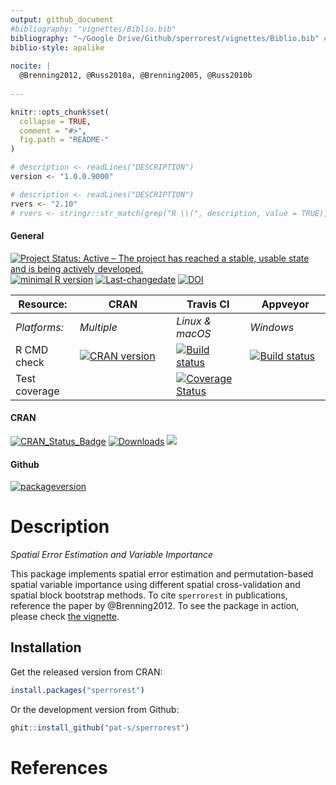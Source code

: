 ```yaml
---
output: github_document
#bibliography: "vignettes/Biblio.bib"
bibliography: "~/Google Drive/Github/sperrorest/vignettes/Biblio.bib" # for pkgdown use
biblio-style: apalike
    
nocite: | 
  @Brenning2012, @Russ2010a, @Brenning2005, @Russ2010b
  
---
```

```r
knitr::opts_chunk$set(
  collapse = TRUE,
  comment = "#>",
  fig.path = "README-"
)
```

<!-- README.md is generated from README.Rmd. Please edit that file -->

```r
# description <- readLines("DESCRIPTION")
version <- "1.0.0.9000"
```

```r
# description <- readLines("DESCRIPTION")
rvers <- "2.10"
# rvers <- stringr::str_match(grep("R \\(", description, value = TRUE), "[0-9]{1,4}\\.[0-9]{1,4}\\.[0-9]{1,4}")[1,1]
```

#### General
[![Project Status: Active – The project has reached a stable, usable state and is being actively developed.](http://www.repostatus.org/badges/latest/active.svg)](http://www.repostatus.org/#active)
[![minimal R version](https://img.shields.io/badge/R%3E%3D-`r rvers`-6666ff.svg)](https://cran.r-project.org/)
[![Last-changedate](https://img.shields.io/badge/last%20change-`r gsub('-', '--', Sys.Date())`-yellowgreen.svg)](/commits/master)
[![DOI](https://zenodo.org/badge/DOI/10.5281/zenodo.573364.svg)](https://doi.org/10.5281/zenodo.573364)


| Resource:     | CRAN                | Travis CI       | Appveyor         |
| ------------- | ------------------- | --------------- | ---------------- |
| _Platforms:_  | _Multiple_          | _Linux & macOS_ | _Windows_        |
| R CMD check   | <a href="https://cran.r-project.org/web/checks/check_results_sperrorest.html"><img border="0" src="http://www.r-pkg.org/badges/version/sperrorest" alt="CRAN version"></a> | <a href="https://travis-ci.org/pat-s/sperrorest"><img src="https://travis-ci.org/pat-s/sperrorest.svg?branch=master" alt="Build status"></a>   | <a href="https://ci.appveyor.com/project/pat-s/sperrorest"><img src="https://ci.appveyor.com/api/projects/status/github/pat-s/sperrorest?svg=true" alt="Build status"></a> |
| Test coverage |                     | <a href="https://codecov.io/gh/pat-s/sperrorest"><img src="https://codecov.io/gh/pat-s/sperrorest/branch/master/graph/badge.svg" alt="Coverage Status"/></a>     |                  |


#### CRAN
[![CRAN_Status_Badge](http://www.r-pkg.org/badges/version/sperrorest)](https://cran.r-project.org/package=sperrorest)
[![Downloads](https://cranlogs.r-pkg.org/badges/sperrorest?color=brightgreen)](https://www.r-pkg.org/pkg/sperrorest)
![](https://cranlogs.r-pkg.org/badges/grand-total/sperrorest)

#### Github
[![packageversion](https://img.shields.io/badge/Package%20version-`r version`-orange.svg?style=flat-square)](commits/master)

# Description

*Spatial Error Estimation and Variable Importance*

This package implements spatial error estimation and permutation-based
spatial variable importance using different spatial cross-validation
and spatial block bootstrap methods. 
To cite `sperrorest` in publications,
reference the paper by @Brenning2012. 
To see the package in action, please check [the vignette](https://pat-s.github.io/sperrorest/articles/sperrorest-vignette.html).


## Installation

Get the released version from CRAN:
```r
install.packages("sperrorest")
```

Or the development version from Github:

```r
ghit::install_github("pat-s/sperrorest")
```

# References




